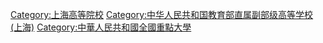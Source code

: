 {{Commonscat|Fudan University}}
{{Catmore}}

[[Category:上海高等院校|Category:上海高等院校]]
[[Category:中华人民共和国教育部直属副部级高等学校_(上海)|Category:中华人民共和国教育部直属副部级高等学校 (上海)]]
[[Category:中華人民共和國全國重點大學|Category:中華人民共和國全國重點大學]]